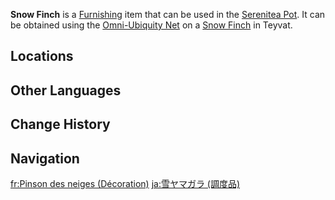 {{About|the furnishing|the wildlife|Snow Finch}}
{{Furnishing Infobox
|id             = 369152
|title          = Snow Finch
|image          = Item Snow Finch (Furnishing).png
|category       = Animal
|subcategory    = Outdoor Creature
|quality        = 3
|adeptal_energy = 100
|load           = 350
|reduced_load   = 350
|description    = A chirpy little bird, found in nooks and crannies all over Teyvat.<br>Snowy white from tip to toe, it enjoys a carefree existence in its snowswept natural habitat. Snow Finches are naturally adapted to cold climates and are highly sensitive to changes in temperature. In warmer environments, they become somewhat fatigued.<br>Sometimes, these birds will gather around [[Tubby]] and doze off together, forming a "drowsy formation." Even people who are in high spirits will be affected when they approach this formation, starting to yawn and feel more sleepy.
|mention        = Tubby
|source1        = Omni-Ubiquity Net
}}
'''Snow Finch''' is a [[Furnishing]] item that can be used in the [[Serenitea Pot]]. It can be obtained using the [[Omni-Ubiquity Net]] on a [[Snow Finch]] in Teyvat.

==Locations==
{{Transclude|Snow Finch|Locations}}

==Other Languages==
{{Other Languages
|Transclude=Snow Finch
}}

==Change History==
{{Change History|2.3}}

==Navigation==
{{Furnishing Navbox/Living|Animal}}

[[fr:Pinson des neiges (Décoration)]]
[[ja:雪ヤマガラ (調度品)]]